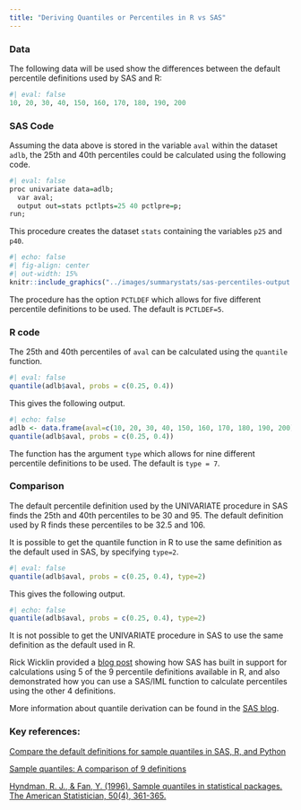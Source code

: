 ```yaml
---
title: "Deriving Quantiles or Percentiles in R vs SAS"
---
```


### Data

The following data will be used show the differences between the default percentile definitions used by SAS and R:

```r
#| eval: false
10, 20, 30, 40, 150, 160, 170, 180, 190, 200
```

### SAS Code

Assuming the data above is stored in the variable `aval` within the dataset `adlb`, the 25th and 40th percentiles could be calculated using the following code.

```r
#| eval: false
proc univariate data=adlb;
  var aval;
  output out=stats pctlpts=25 40 pctlpre=p;
run;
```

This procedure creates the dataset `stats` containing the variables `p25` and `p40`.

```r
#| echo: false
#| fig-align: center
#| out-width: 15%
knitr::include_graphics("../images/summarystats/sas-percentiles-output.jpg")
```

The procedure has the option `PCTLDEF` which allows for five different percentile definitions to be used. The default is `PCTLDEF=5`.

### R code

The 25th and 40th percentiles of `aval` can be calculated using the `quantile` function.

```r
#| eval: false
quantile(adlb$aval, probs = c(0.25, 0.4))
```

This gives the following output.

```r
#| echo: false
adlb <- data.frame(aval=c(10, 20, 30, 40, 150, 160, 170, 180, 190, 200))
quantile(adlb$aval, probs = c(0.25, 0.4))
```

The function has the argument `type` which allows for nine different percentile definitions to be used. The default is `type = 7`.

### Comparison

The default percentile definition used by the UNIVARIATE procedure in SAS finds the 25th and 40th percentiles to be 30 and 95. The default definition used by R finds these percentiles to be 32.5 and 106.

It is possible to get the quantile function in R to use the same definition as the default used in SAS, by specifying `type=2`.

```r
#| eval: false
quantile(adlb$aval, probs = c(0.25, 0.4), type=2)
```

This gives the following output.

```r
#| echo: false
quantile(adlb$aval, probs = c(0.25, 0.4), type=2)
```

It is not possible to get the UNIVARIATE procedure in SAS to use the same definition as the default used in R.

Rick Wicklin provided a [blog post](https://blogs.sas.com/content/iml/2017/05/24/definitions-sample-quantiles.html) showing how SAS has built in support for calculations using 5 of the 9 percentile definitions available in R, and also demonstrated how you can use a SAS/IML function to calculate percentiles using the other 4 definitions.

More information about quantile derivation can be found in the [SAS blog](https://blogs.sas.com/content/iml/2021/07/26/compare-quantiles-sas-r-python.html).

### Key references:

[Compare the default definitions for sample quantiles in SAS, R, and Python](https://blogs.sas.com/content/iml/2021/07/26/compare-quantiles-sas-r-python.html)

[Sample quantiles: A comparison of 9 definitions](https://blogs.sas.com/content/iml/2017/05/24/definitions-sample-quantiles.html)

[Hyndman, R. J., & Fan, Y. (1996). Sample quantiles in statistical packages. The American Statistician, 50(4), 361-365.](https://www.jstor.org/stable/2684934)
